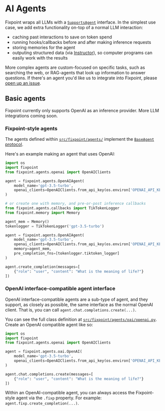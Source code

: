 # AI Agents

Fixpoint wraps all LLMs with a
[`SupportsAgent`](https://github.com/gofixpoint/fixpoint/blob/main/src/fixpoint/agents/protocol.py)
interface. In the simplest use case, we add extra functionality on-top of a normal LLM interaction:

- caching past interactions to save on token spend
- running hooks/callbacks before and after making inference requests
- storing memories for the agent
- outputing structured data
  (via [Instructor](https://github.com/jxnl/instructor)),
  so computer programs can easily work with the results


More complex agents are custom-focused on specific tasks, such as searching the
web, or RAG-agents that look up information to answer questions. If there's an
agent you'd like us to integrate into Fixpoint, please
[open up an issue](https://github.com/gofixpoint/fixpoint/issues/new).


## Basic agents

Fixpoint currently only supports OpenAI as an inference provider. More LLM
integrations coming soon.

### Fixpoint-style agents

The agents defined within
[`src/fixpoint/agents/`](https://github.com/gofixpoint/fixpoint/blob/main/src/fixpoint/agents/)
implement the
[`BaseAgent` protocol](https://github.com/gofixpoint/fixpoint/blob/main/src/fixpoint/agents/protocol.py).

Here's an example making an agent that uses OpenAI:

```python
import os
import fixpoint
from fixpoint.agents.openai import OpenAIClients

agent = fixpoint.agents.OpenAIAgent(
    model_name='gpt-3.5-turbo',
    openai_clients=OpenAIClients.from_api_key(os.environ['OPENAI_API_KEY']),
)

# or create one with memory, and pre-or-post inference callbacks
from fixpoint.agents.callbacks import TikTokenLogger
from fixpoint.memory import Memory

agent_mem = Memory()
tokenlogger = TikTokenLogger('gpt-3.5-turbo')

agent = fixpoint.agents.OpenAIAgent(
    model_name='gpt-3.5-turbo',
    openai_clients=OpenAIClients.from_api_key(os.environ['OPENAI_API_KEY']),
    memory=agent_mem,
    pre_completion_fns=[tokenlogger.tiktoken_logger]
)

agent.create_completion(messages=[
    {"role": "user", "content": "What is the meaning of life?"}
])
```


### OpenAI interface-compatible agent interface

OpenAI interface-compatible agents are a sub-type of agent, and they support, as
closely as possible, the same interface as the normal OpenAI client. That is,
you can call `agent.chat.completions.create(...)`.

You can see the full class definition at
[`src/fixpoint/agents/oai/openai.py`](https://github.com/gofixpoint/fixpoint/blob/main/src/fixpoint/agents/oai/openai.py).
Create an OpenAI compatible agent like so:

```python
import os
import fixpoint
from fixpoint.agents.openai import OpenAIClients

agent = fixpoint.agents.oai.OpenAI(
    model_name='gpt-3.5-turbo',
    openai_clients=OpenAIClients.from_api_key(os.environ['OPENAI_API_KEY']),
)

agent.chat.completions.create(messages=[
    {"role": "user", "content": "What is the meaning of life?"}
])
```

Within an OpenAI-compatible agent, you can always access the Fixpoint-style
agent via the `.fixp` property. For example:
`agent.fixp.create_completion(...)`.
